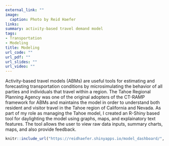 ```yaml
---
external_link: ""
image:
  caption: Photo by Reid Haefer
links:
summary: activity-based travel demand model
tags:
- Transportation
- Modeling
title: Modeling
url_code: ""
url_pdf: ""
url_slides: ""
url_video: ""
---
```


Activity-based travel models (ABMs) are useful tools for estimating and forecasting transportation conditions by microsimulating the behavior of all parties and individuals that travel within a region. The Tahoe Regional Planning Agency was one of the original adopters of the CT-RAMP framework for ABMs and maintains the model in order to understand both resident and visitor travel in the Tahoe region of California and Nevada. As part of my role as managing the Tahoe model, I created an R-Shiny based tool for daylighting the model using graphs, maps, and explainatory text features. The tool allows the user to view raw data inputs, summary charts, maps, and also provide feedback.


```r
knitr::include_url("https://reidhaefer.shinyapps.io/model_dashboard/", height="800px")
```

